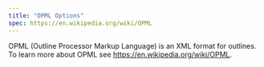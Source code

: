 ```yaml
---
title: "OPML Options"
spec: https://en.wikipedia.org/wiki/OPML
---
```


OPML (Outline Processor Markup Language) is an XML format for outlines. To learn more about OPML see <https://en.wikipedia.org/wiki/OPML>.
